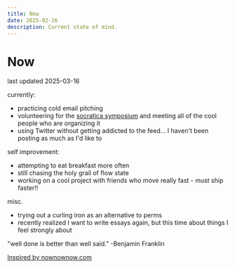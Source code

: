 ```yaml
---
title: Now
date: 2025-02-16
description: Current state of mind.
---
```


# Now

last updated 2025-03-16

currently:

-   practicing cold email pitching
-   volunteering for the [socratica symposium](https://socratica.info) and meeting all of the cool people who are organizing it
-   using Twitter without getting addicted to the feed... I haven't been posting as much as I'd like to

self improvement:

-   attempting to eat breakfast more often
-   still chasing the holy grail of flow state
-   working on a cool project with friends who move really fast - must ship faster!!

misc.

-   trying out a curling iron as an alternative to perms
-   recently realized I want to write essays again, but this time about things I feel strongly about

"well done is better than well said."
-Benjamin Franklin

[Inspired by nownownow.com](https://nownownow.com/)
